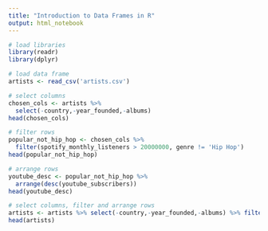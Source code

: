 ```yaml
---
title: "Introduction to Data Frames in R"
output: html_notebook
---
```


```r
# load libraries
library(readr)
library(dplyr)
```

```r
# load data frame
artists <- read_csv('artists.csv')
```

```r
# select columns
chosen_cols <- artists %>% 
  select(-country,-year_founded,-albums)
head(chosen_cols)
```

```r
# filter rows
popular_not_hip_hop <- chosen_cols %>% 
  filter(spotify_monthly_listeners > 20000000, genre != 'Hip Hop') 
head(popular_not_hip_hop)
```

```r
# arrange rows
youtube_desc <- popular_not_hip_hop %>% 
  arrange(desc(youtube_subscribers))
head(youtube_desc)
```

```r
# select columns, filter and arrange rows
artists <- artists %>% select(-country,-year_founded,-albums) %>% filter(spotify_monthly_listeners > 20000000, !(genre == 'Hip Hop')) %>% arrange(desc(youtube_subscribers))
head(artists)
```